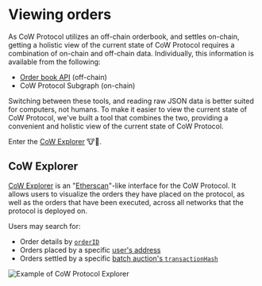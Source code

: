 # Viewing orders

As CoW Protocol utilizes an off-chain orderbook, and settles on-chain, getting a holistic view of the current state of CoW Protocol requires a combination of on-chain and off-chain data.
Individually, this information is available from the following:

- [Order book API](/cow-protocol/reference/apis/orderbook) (off-chain)
- CoW Protocol Subgraph (on-chain)

Switching between these tools, and reading raw JSON data is better suited for computers, not humans.
To make it easier to view the current state of CoW Protocol, we've built a tool that combines the two, providing a convenient and holistic view of the current state of CoW Protocol.

Enter the [CoW Explorer](#cow-explorer) 🐮🔎.

## CoW Explorer

[CoW Explorer](https://explorer.cow.fi) is an "[Etherscan](https://etherscan.io)"-like interface for the CoW Protocol. It allows users to visualize the orders they have placed on the protocol, as well as the orders that have been executed, across all networks that the protocol is deployed on.

Users may search for:

- Order details by [`orderID`](./cow-explorer/order)
- Orders placed by a specific [user's address](./cow-explorer/address)
- Orders settled by a specific [batch auction's `transactionHash`](./cow-explorer/batch-auction)

![Example of CoW Protocol Explorer](/img/explorer/overview.png)
